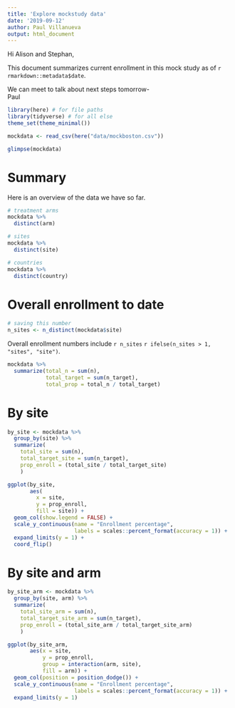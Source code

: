 ```yaml
---
title: 'Explore mockstudy data'
date: '2019-09-12'
author: Paul Villanueva
output: html_document
---
```


Hi Alison and Stephan,

This document summarizes current enrollment in this mock study as of `r rmarkdown::metadata$date`.

We can meet to talk about next steps tomorrow-  
Paul


```r
library(here) # for file paths
library(tidyverse) # for all else
theme_set(theme_minimal())
```

```r
mockdata <- read_csv(here("data/mockboston.csv"))
```

```r
glimpse(mockdata)
```

# Summary

Here is an overview of the data we have so far.

```r
# treatment arms
mockdata %>% 
  distinct(arm)

# sites
mockdata %>% 
  distinct(site)

# countries
mockdata %>% 
  distinct(country)
```


# Overall enrollment to date

```r
# saving this number
n_sites <- n_distinct(mockdata$site)
```

Overall enrollment numbers include `r n_sites` `r ifelse(n_sites > 1, "sites", "site")`.


```r
mockdata %>% 
  summarize(total_n = sum(n),
            total_target = sum(n_target),
            total_prop = total_n / total_target)
```


# By site

```r
by_site <- mockdata %>% 
  group_by(site) %>% 
  summarize(
    total_site = sum(n),
    total_target_site = sum(n_target),
    prop_enroll = (total_site / total_target_site)
    )
```

```r
ggplot(by_site, 
       aes(
         x = site, 
         y = prop_enroll, 
         fill = site)) +
  geom_col(show.legend = FALSE) +
  scale_y_continuous(name = "Enrollment percentage",
                     labels = scales::percent_format(accuracy = 1)) +
  expand_limits(y = 1) +
  coord_flip()
```

# By site and arm

```r
by_site_arm <- mockdata %>% 
  group_by(site, arm) %>% 
  summarize(
    total_site_arm = sum(n),
    total_target_site_arm = sum(n_target),
    prop_enroll = (total_site_arm / total_target_site_arm)
    )
```

```r
ggplot(by_site_arm,
       aes(x = site, 
           y = prop_enroll, 
           group = interaction(arm, site),
           fill = arm)) +
  geom_col(position = position_dodge()) +
  scale_y_continuous(name = "Enrollment percentage",
                     labels = scales::percent_format(accuracy = 1)) +
  expand_limits(y = 1) 
```

